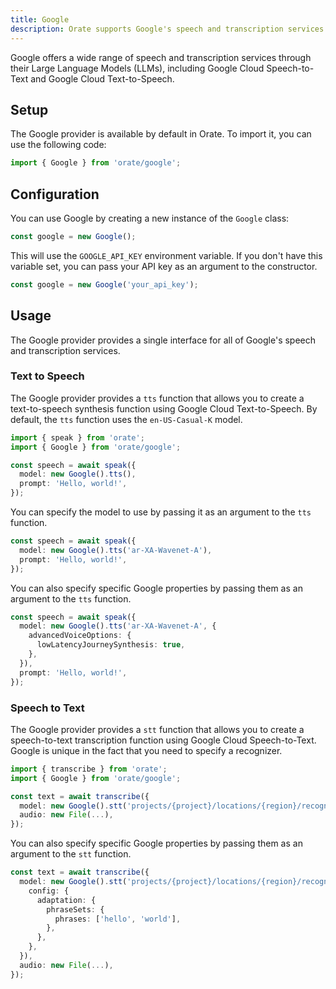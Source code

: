 ```yaml
---
title: Google
description: Orate supports Google's speech and transcription services.
---
```



Google offers a wide range of speech and transcription services through their Large Language Models (LLMs), including Google Cloud Speech-to-Text and Google Cloud Text-to-Speech.

## Setup

The Google provider is available by default in Orate. To import it, you can use the following code:

```ts
import { Google } from 'orate/google';
```

## Configuration

You can use Google by creating a new instance of the `Google` class:

```ts
const google = new Google();
```

This will use the `GOOGLE_API_KEY` environment variable. If you don't have this variable set, you can pass your API key as an argument to the constructor.

```ts
const google = new Google('your_api_key');
```

## Usage

The Google provider provides a single interface for all of Google's speech and transcription services.

### Text to Speech

The Google provider provides a `tts` function that allows you to create a text-to-speech synthesis function using Google Cloud Text-to-Speech. By default, the `tts` function uses the `en-US-Casual-K` model.

```ts
import { speak } from 'orate';
import { Google } from 'orate/google';

const speech = await speak({
  model: new Google().tts(),
  prompt: 'Hello, world!',
});
```

You can specify the model to use by passing it as an argument to the `tts` function.

```ts
const speech = await speak({
  model: new Google().tts('ar-XA-Wavenet-A'),
  prompt: 'Hello, world!',
});
```

You can also specify specific Google properties by passing them as an argument to the `tts` function.

```ts
const speech = await speak({
  model: new Google().tts('ar-XA-Wavenet-A', {
    advancedVoiceOptions: {
      lowLatencyJourneySynthesis: true,
    },
  }),
  prompt: 'Hello, world!',
});
```

### Speech to Text

The Google provider provides a `stt` function that allows you to create a speech-to-text transcription function using Google Cloud Speech-to-Text. Google is unique in the fact that you need to specify a recognizer.

```ts
import { transcribe } from 'orate';
import { Google } from 'orate/google';

const text = await transcribe({
  model: new Google().stt('projects/{project}/locations/{region}/recognizers/{recognizer}'),
  audio: new File(...),
});
```

You can also specify specific Google properties by passing them as an argument to the `stt` function.

```ts
const text = await transcribe({
  model: new Google().stt('projects/{project}/locations/{region}/recognizers/{recognizer}', {
    config: {
      adaptation: {
        phraseSets: {
          phrases: ['hello', 'world'],
        },
      },
    },
  }),
  audio: new File(...),
});
```
